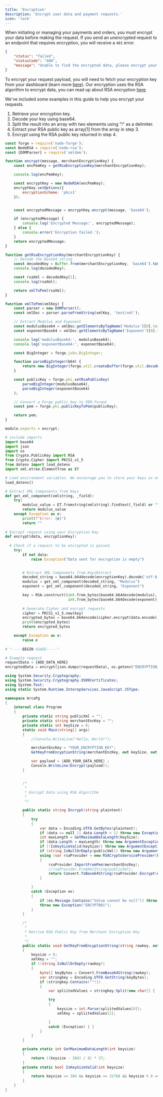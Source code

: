 ```yaml
---
title: 'Encryption'
description: 'Encrypt user data and payment requests.'
icon: 'lock'
---
```


When initiating or managing your payments and orders, you must encrypt your data before making the request. If you send an unencrypted request to an endpoint that requires encryption, you will receive a `401` error.

```json 400 Bad Request
{
    "status": "failed",
    "statusCode": "400",
    "message": "Unable to find the encrypted data, please encrypt your payload and try again"
}
```

To encrypt your request payload, you will need to fetch your encryption key from your dashboard (learn more [here](/api-basics/authorization#retrieving-your-api-keys)). Our encryption uses the RSA algorithm to encrypt data, you can read up about RSA encryption [here](https://en.wikipedia.org/wiki/RSA_cryptosystem).

We've included some examples in this guide to help you encrypt your requests.

1. Retrieve your encryption key.
2. Decode your key using base64.
3. Split the result into an array with two elememts using "!" as a delimiter.
4. Extract your RSA public key as array[1] from the array in step 3.
5. Encrypt using the RSA public key returned in step 4.

<CodeGroup>

```javascript Node.js [expandable]
const forge = require('node-forge');
const NodeRSA = require('node-rsa');
const {DOMParser} = require('xmldom');

function encrypt(message, merchantEncryptionKey) {
    const encPemKey = getRsaEncryptionKey(merchantEncryptionKey);

    console.log(encPemKey);

    const encryptKey = new NodeRSA(encPemKey);
    encryptKey.setOptions({
        encryptionScheme: 'pkcs1'
    });


    const encryptedMessage = encryptKey.encrypt(message, 'base64');

    if (encryptedMessage) {
        console.log('Encrypted Message:', encryptedMessage);
    } else {
        console.error('Encryption failed.');
    }
    return encryptedMessage;
}

function getRsaEncryptionKey(merchantEncryptionKey) {
    // Decode the Base64 string
    const decodedKey = Buffer.from(merchantEncryptionKey, 'base64').toString('utf-8').split('!');
    console.log(decodedKey);

    const rsaXml = decodedKey[1];
    console.log(rsaXml);

    return xmlToPem(rsaXml);
}

function xmlToPem(xmlKey) {
    const parser = new DOMParser();
    const xmlDoc = parser.parseFromString(xmlKey, 'text/xml');

    // Extract Modulus and Exponent
    const modulusBase64 = xmlDoc.getElementsByTagName('Modulus')[0].textContent;
    const exponentBase64 = xmlDoc.getElementsByTagName('Exponent')[0].textContent;

    console.log('modulusBase64:', modulusBase64);
    console.log('exponentBase64:', exponentBase64);

    const BigInteger = forge.jsbn.BigInteger;

    function parseBigInteger(b64) {
        return new BigInteger(forge.util.createBuffer(forge.util.decode64(b64)).toHex(), 16);
    }

    const publicKey = forge.pki.setRsaPublicKey(
        parseBigInteger(modulusBase64),
        parseBigInteger(exponentBase64)
    );

    // Convert a Forge public key to PEM-format
    const pem = forge.pki.publicKeyToPem(publicKey);

    return pem;
}

module.exports = encrypt;
```

```python Python [expandable]
# include imports
import base64
import json
import os
from Crypto.PublicKey import RSA
from Crypto.Cipher import PKCS1_v1_5
from dotenv import load_dotenv
import xml.etree.ElementTree as ET

# Load environment variables. We encourage you to store your keys as environment variables.
load_dotenv()

# Extract XML Components from Keys
def get_xml_component(xmlstring, _field):
    try:
        modulus_value = ET.fromstring(xmlstring).findtext(_field) or ""
        return modulus_value
    except Exception as e:
        print(f"Error: {e}")
        return ""
      
# Encrypt request using your Encryption Key
def encrypt(data, encryptionKey):
  
  # Check if a request to be encrypted is passed.
    try:
        if not data:
            raise Exception("Data sent for encryption is empty")
            

        # Extract XML Components from KeysExtract 
        decoded_string = base64.b64decode(encryptionKey).decode('utf-8').split('!')[1]
        modulus = get_xml_component(decoded_string, "Modulus")
        exponent = get_xml_component(decoded_string, "Exponent")

        key = RSA.construct((int.from_bytes(base64.b64decode(modulus), 'big'),
                             int.from_bytes(base64.b64decode(exponent), 'big')))
        
        # Generate Cipher and encrypt requests
        cipher = PKCS1_v1_5.new(key)
        encrypted_bytes = base64.b64encode(cipher.encrypt(data.encode('utf-8'))).decode('utf-8')
        print(encrypted_bytes)
        return encrypted_bytes

    except Exception as e:
        raise e
        
# "-----BEGIN USAGE-----"

# Example request
requestData = {ADD_DATA_HERE}
encryptedData = encrypt(json.dumps(requestData), os.getenv("ENCRYPTION_KEY"))
```

```C# Dotnet [expandable]
using System.Security.Cryptography;
using System.Security.Cryptography.X509Certificates;
using System.Text;
using static System.Runtime.InteropServices.JavaScript.JSType;

namespace ArcaPg
{
    internal class Program
    {
        private static string publicXml = "";
        private static string merchantEncKey = "";
        private static int keySize = 0;
        static void Main(string[] args)
        {
            //Console.WriteLine("Hello, World!");

            merchantEncKey = "YOUR_ENCRYPTION_KEY";
            GetKeyFromEncyptionString(merchantEncKey, out keySize, out publicXml);

            var payload = {ADD_YOUR_DATA_HERE} ;
            Console.WriteLine(Encrypt(payload));
        }


        /*
         * 
         * Encrypt Data using RSA Algorithm
         * 
         */

        public static string Encrypt(string plaintext)
        {
            try
            {
                var data = Encoding.UTF8.GetBytes(plaintext);
                if (data == null || data.Length < 1) throw new Exception("Data sent for encryption is empty");
                int maxLength = GetMaximumDataLength(keySize);
                if (data.Length > maxLength) throw new ArgumentException(string.Format("Max data length is {0}", maxLength), "data");
                if (!IsKeySizeValid(keySize)) throw new ArgumentException("Key size is invalid", "keyzie");
                if (string.IsNullOrEmpty(publicXml)) throw new ArgumentException("Key is either null or invalid", "publicxml");
                using (var rsaProvider = new RSACryptoServiceProvider(keySize))
                {
                    rsaProvider.ImportFromPem(merchantEncKey);
                    //rsaProvider.FromXmlString(publicXml);
                    return Convert.ToBase64String(rsaProvider.Encrypt(data, false));
                }

            }
            catch (Exception ex)
            {
                if (ex.Message.Contains("Value cannot be null")) throw new Exception("ENCRPTNULL");
                throw new Exception("ENCYPT001");
            }
        }

        /*
         * 
         * Retrive RSA Public Key from Merchant Encryption Key
         * 
         */
        public static void GetKeyFromEncyptionString(string rawkey, out int keysize, out string xmlKey)
        {
            keysize = 0;
            xmlKey = "";
            if (!string.IsNullOrEmpty(rawkey))
            {
                byte[] keyBytes = Convert.FromBase64String(rawkey);
                var stringkey = Encoding.UTF8.GetString(keyBytes);
                if (stringkey.Contains(""!))
                {
                    var spliitedValues = stringkey.Split(new char[] { '!' }, 2);

                    try
                    {
                        keysize = int.Parse(spliitedValues[0]);
                        xmlKey = spliitedValues[1];

                    }
                    catch (Exception) { }
                }
            }
        }

        private static int GetMaximumDataLength(int keysize)
        {
            return ((keysize - 384) / 8) * 37;
        }
        private static bool IsKeySizeValid(int keysize)
        {
            return keysize >= 384 && keysize <= 32768 && keysize % 8 == 0;
        }
    }
}
```

</CodeGroup>